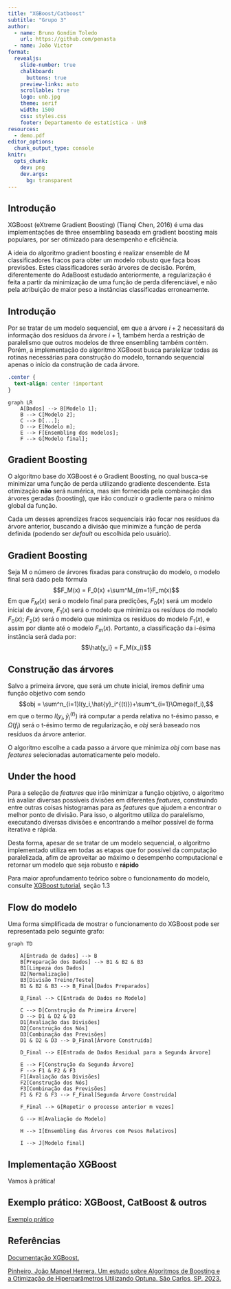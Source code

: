 ```yaml
---
title: "XGBoost/Catboost"
subtitle: "Grupo 3"
author:
  - name: Bruno Gondim Toledo
    url: https://github.com/penasta
  - name: João Victor
format:
  revealjs: 
    slide-number: true
    chalkboard: 
      buttons: true
    preview-links: auto
    scrollable: true
    logo: unb.jpg
    theme: serif
    width: 1500
    css: styles.css
    footer: Departamento de estatística - UnB
resources:
  - demo.pdf
editor_options: 
  chunk_output_type: console
knitr:
  opts_chunk:
    dev: png
    dev.args:
      bg: transparent
---
```


## Introdução

XGBoost (eXtreme Gradient Boosting) (Tianqi Chen, 2016) é uma das implementações de three ensembling baseada em gradient boosting mais populares, por ser otimizado para desempenho e eficiência.

A ideia do algoritmo gradient boosting é realizar ensemble de M classificadores fracos para obter um modelo robusto que faça boas previsões. Estes classificadores serão árvores de decisão. Porém, diferentemente do AdaBoost estudado anteriormente, a regularização é feita a partir da minimização de uma função de perda diferenciável, e não pela atribuição de maior peso a instâncias classificadas erroneamente.

## Introdução

Por se tratar de um modelo sequencial, em que a árvore $i+2$ necessitará da informação dos resíduos da árvore $i+1$, também herda a restrição de paralelismo que outros modelos de three ensembling também contém. Porém, a implementação do algoritmo XGBoost busca paralelizar todas as rotinas necessárias para construção do modelo, tornando sequencial apenas o início da construção de cada árvore.

```css
.center {
  text-align: center !important
}
```

:::{.center}
```mermaid
graph LR
    A[Dados] --> B[Modelo 1];
    B --> C[Modelo 2];
    C --> D[...];
    D --> E[Modelo m];
    E --> F[Ensembling dos modelos];
    F --> G[Modelo final];
```
:::

## Gradient Boosting

O algoritmo base do XGBoost é o Gradient Boosting, no qual busca-se minimizar uma função de perda utilizando gradiente descendente. Esta otimização **não** será numérica, mas sim fornecida pela combinação das árvores geradas (boosting), que irão conduzir o gradiente para o mínimo global da função.

Cada um desses aprendizes fracos sequenciais irão focar nos resíduos da árvore anterior, buscando a divisão que minimize a função de perda definida (podendo ser *default* ou escolhida pelo usuário).

## Gradient Boosting

Seja M o número de árvores fixadas para construção do modelo, o modelo final será dado pela fórmula $$F_M(x) = F_0(x) +\sum^M_{m=1}F_m(x)$$ Em que $F_M(x)$ será o modelo final para predições, $F_0(x)$ será um modelo inicial de árvore, $F_1(x)$ será o modelo que minimiza os resíduos do modelo $F_0(x)$; $F_2(x)$ será o modelo que minimiza os resíduos do modelo $F_1(x)$, e assim por diante até o modelo $F_{m}(x)$. Portanto, a classificação da i-ésima instância será dada por:$$\hat{y_i} = F_M(x_i)$$

## Construção das árvores

Salvo a primeira árvore, que será um chute inicial, iremos definir uma função objetivo com sendo$$obj = \sum^n_{i=1}l(y_i,\hat{y}_i^{(t)})+\sum^t_{i=1}\Omega(f_i),$$ em que o termo $l(y_i,\hat{y}_i^{(t)})$ irá computar a perda relativa no t-ésimo passo, e $\Omega(f_i)$ será o t-ésimo termo de regularização, e $obj$ será baseado nos resíduos da árvore anterior.

O algoritmo escolhe a cada passo a árvore que minimiza $obj$ com base nas *features* selecionadas automaticamente pelo modelo.

## Under the hood

Para a seleção de *features* que irão minimizar a função objetivo, o algoritmo irá avaliar diversas possíveis divisões em diferentes *features*, construindo entre outras coisas histogramas para as *features* que ajudem a encontrar o melhor ponto de divisão. Para isso, o algoritmo utiliza do paralelismo, executando diversas divisões e encontrando a melhor possível de forma iterativa e rápida.

Desta forma, apesar de se tratar de um modelo sequencial, o algoritmo implementado utiliza em todas as etapas que for possível da computação paralelizada, afim de aproveitar ao máximo o desempenho computacional e retornar um modelo que seja robusto e **rápido**

Para maior aprofundamento teórico sobre o funcionamento do modelo, consulte [XGBoost tutorial](https://xgboost.readthedocs.io/_/downloads/en/release_0.80/pdf/), seção 1.3

## Flow do modelo

Uma forma simplificada de mostrar o funcionamento do XGBoost pode ser representada pelo seguinte grafo:

:::{.center}
```mermaid
graph TD

    A[Entrada de dados] --> B
    B[Preparação dos Dados] --> B1 & B2 & B3
    B1[Limpeza dos Dados]
    B2[Normalização]
    B3[Divisão Treino/Teste]
    B1 & B2 & B3 --> B_Final[Dados Preparados]

    B_Final --> C[Entrada de Dados no Modelo]

    C --> D[Construção da Primeira Árvore]
    D --> D1 & D2 & D3
    D1[Avaliação das Divisões]
    D2[Construção dos Nós]
    D3[Combinação das Previsões]
    D1 & D2 & D3 --> D_Final[Árvore Construída]
    
    D_Final --> E[Entrada de Dados Residual para a Segunda Árvore]

    E --> F[Construção da Segunda Árvore]
    F --> F1 & F2 & F3
    F1[Avaliação das Divisões]
    F2[Construção dos Nós]
    F3[Combinação das Previsões]
    F1 & F2 & F3 --> F_Final[Segunda Árvore Construída]

    F_Final --> G[Repetir o processo anterior m vezes]

    G --> H[Avaliação do Modelo]
    
    H --> I[Ensembling das Árvores com Pesos Relativos]

    I --> J[Modelo final]

```
:::

## Implementação XGBoost

Vamos à prática!

## Exemplo prático: XGBoost, CatBoost & outros

[Exemplo prático](https://github.com/penasta/NLP/blob/main/funcao_nlp.ipynb)

## Referências

[Documentação XGBoost.](https://xgboost.readthedocs.io/_/downloads/en/release_0.80/pdf/)

[Pinheiro, João Manoel Herrera. Um estudo sobre Algoritmos de Boosting e a Otimização de Hiperparâmetros Utilizando Optuna. São Carlos, SP. 2023.](https://bdta.abcd.usp.br/directbitstream/6962846b-66bd-4bd6-9f74-2b18bff03234/Pinheiro_JoãoManoelHerrera_tcc.pdf)



